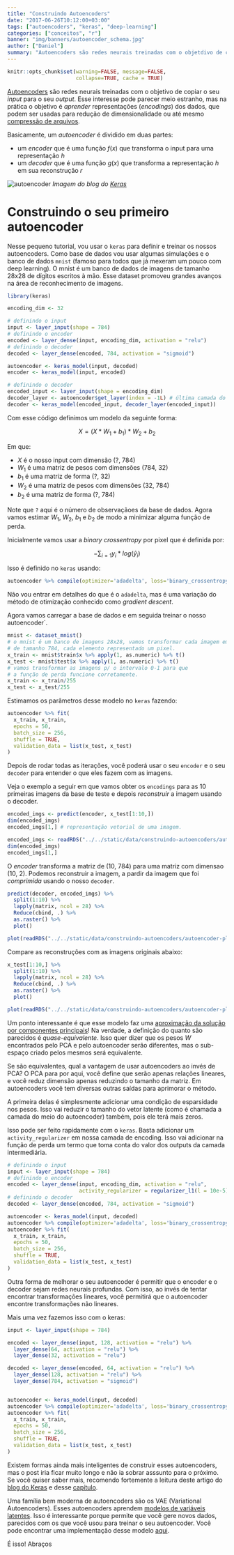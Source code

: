 ```yaml
---
title: "Construindo Autoencoders"
date: "2017-06-26T10:12:00+03:00"
tags: ["autoencoders", "keras", "deep-learning"]
categories: ["conceitos", "r"]
banner: "img/banners/autoencoder_schema.jpg"
author: ["Daniel"]
summary: "Autoencoders são redes neurais treinadas com o objetdivo de copiar o seu input para o seu output. Aprenda a treinar o seu neste post."
---
```

  
```r
knitr::opts_chunk$set(warning=FALSE, message=FALSE, 
                      collapse=TRUE, cache = TRUE)
```

[Autoencoders](https://en.wikipedia.org/wiki/Autoencoder) são redes neurais treinadas
com o objetivo de copiar o seu *input* para o seu *output*. Esse interesse pode parecer
meio estranho, mas na prática o objetivo é *aprender* representações (*encodings*) dos
dados, que podem ser usadas para redução de dimensionalidade ou até mesmo [compressão de arquivos](https://research.googleblog.com/2016/09/image-compression-with-neural-networks.html).

Basicamente, um *autoencoder* é dividido em duas partes:

* um *encoder* que é uma função $f(x)$ que transforma o input para uma representação $h$ 
* um *decoder* que é uma função $g(x)$ que transforma a representação $h$ em sua reconstrução $r$

![autoencoder](https://blog.keras.io/img/ae/autoencoder_schema.jpg)
*Imagem do blog do [Keras](https://blog.keras.io/building-autoencoders-in-keras.html)*

# Construindo o seu primeiro autoencoder

Nesse pequeno tutorial, vou usar o `keras` para definir e treinar os nossos autoencoders.
Como base de dados vou usar algumas simulações e  o banco de dados `mnist` (famoso para
todos que já mexeram um pouco com deep learning). O mnist é um banco de dados de 
imagens de tamanho 28x28 de dígitos escritos à mão. Esse dataset promoveu grandes avanços
na área de reconhecimento de imagens.

```r
library(keras)

encoding_dim <- 32

# definindo o input
input <- layer_input(shape = 784)
# definindo o encoder
encoded <- layer_dense(input, encoding_dim, activation = "relu")
# definindo o decoder
decoded <- layer_dense(encoded, 784, activation = "sigmoid")

autoencoder <- keras_model(input, decoded)
encoder <- keras_model(input, encoded)

# definindo o decoder
encoded_input <- layer_input(shape = encoding_dim)
decoder_layer <- autoencoder$get_layer(index = -1L) # última camada do autoencoder
decoder <- keras_model(encoded_input, decoder_layer(encoded_input))
```

Com esse código definimos um modelo da seguinte forma:

$$ X = (X*W_1 + b_1)*W_2 + b_2 $$

Em que:

* $X$ é o nosso input com dimensão (?, 784)
* $W_1$ é uma matriz de pesos com dimensões (784, 32)
* $b_1$ é uma matriz de forma (?, 32)
* $W_2$ é uma matriz de pesos com dimensões (32, 784)
* $b_2$ é uma matriz de forma (?, 784)

Note que `?` aqui é o número de observaçãoes da base de dados.
Agora vamos estimar $W_1$, $W_2$, $b_1$ e $b_2$ de modo a minimizar alguma função de perda.

Inicialmente vamos usar a *binary crossentropy* por pixel que é definida por:

$$-\sum_{i=1}y_i*log(\hat{y}_i)$$

Isso é definido no `keras` usando:

```r
autoencoder %>% compile(optimizer='adadelta', loss='binary_crossentropy')
```

Não vou entrar em detalhes do que é o `adadelta`, mas é uma variação do método
de otimização conhecido como *gradient descent*.

Agora vamos carregar a base de dados e em seguida treinar o nosso autoencoder`.

```r
mnist <- dataset_mnist()
# o mnist é um banco de imagens 28x28, vamos transformar cada imagem em um vetor
# de tamanho 784, cada elemento representado um pixel.
x_train <- mnist$train$x %>% apply(1, as.numeric) %>% t()
x_test <- mnist$test$x %>% apply(1, as.numeric) %>% t()
# vamos transformar as imagens p/ o intervalo 0-1 para que
# a função de perda funcione corretamente.
x_train <- x_train/255
x_test <- x_test/255
```

Estimamos os parâmetros desse modelo no `keras` fazendo:

```r
autoencoder %>% fit(
  x_train, x_train,
  epochs = 50,
  batch_size = 256,
  shuffle = TRUE,
  validation_data = list(x_test, x_test)
)
```

Depois de rodar todas as iterações, você poderá usar o seu `encoder` e o seu `decoder`
para entender o que eles fazem com as imagens.

Veja o exemplo a seguir em que vamos obter os `encodings` para as 10 primeiras imagens
da base de teste e depois *reconstruir* a imagem usando o decoder.

```r
encoded_imgs <- predict(encoder, x_test[1:10,])
dim(encoded_imgs)
encoded_imgs[1,] # representação vetorial de uma imagem.
```

```r
encoded_imgs <- readRDS("../../static/data/construindo-autoencoders/autoencoder-encoded_imgs.rds")
dim(encoded_imgs)
encoded_imgs[1,]
```


O *encoder* transforma a matriz de (10, 784) para uma matriz com dimensao (10, 2).
Podemos reconstruir a imagem, a pardir da imagem que foi *comprimida* usando o
nosso `decoder`.

```r
predict(decoder, encoded_imgs) %>% 
  split(1:10) %>%
  lapply(matrix, ncol = 28) %>% 
  Reduce(cbind, .) %>%
  as.raster() %>%
  plot()
```

```r
plot(readRDS("../../static/data/construindo-autoencoders/autoencoder-plot1.rds"))
```

Compare as reconstruções com as imagens originais abaixo:

```r
x_test[1:10,] %>%
  split(1:10) %>%
  lapply(matrix, ncol = 28) %>% 
  Reduce(cbind, .) %>%
  as.raster() %>%
  plot()
```

```r
plot(readRDS("../../static/data/construindo-autoencoders/autoencoder-plot2.rds"))
```

Um ponto interessante é que esse modelo faz uma [aproximação da solução por componentes
principais](https://stats.stackexchange.com/a/120096/44359)! Na verdade, a definição do quanto
são parecidos é *quase-equivalente*. Isso quer dizer que os pesos $W$ encontrados pelo
PCA e pelo autoencoder serão diferentes, mas o sub-espaço criado pelos mesmos será equivalente.

Se são equivalentes, qual a vantagem de usar autoencoders ao invés de PCA? O PCA para por
aqui, você define que serão apenas relações lineares, e você reduz dimensão apenas reduzindo o
tamanho da matriz. Em autoencoders você tem diversas outras saídas para aprimorar o método.

A primeira delas é simplesmente adicionar uma condição de esparsidade nos pesos. Isso
vai reduzir o tamanho do vetor latente (como é chamada a camada do meio do autoencoder)
também, pois ele terá mais zeros.

Isso pode ser feito rapidamente com o `keras`. Basta adicionar um `activity_regularizer`
em nossa camada de encoding. Isso vai adicionar na função de perda um termo que 
toma conta do valor dos outputs da camada intermediária. 

```r
# definindo o input
input <- layer_input(shape = 784)
# definindo o encoder
encoded <- layer_dense(input, encoding_dim, activation = "relu", 
                       activity_regularizer = regularizer_l1(l = 10e-5))
# definindo o decoder
decoded <- layer_dense(encoded, 784, activation = "sigmoid")

autoencoder <- keras_model(input, decoded)
autoencoder %>% compile(optimizer='adadelta', loss='binary_crossentropy')
autoencoder %>% fit(
  x_train, x_train,
  epochs = 50,
  batch_size = 256,
  shuffle = TRUE,
  validation_data = list(x_test, x_test)
)
```

Outra forma de melhorar o seu autoencoder é permitir que o encoder e o decoder
sejam redes neurais profundas. Com isso, ao invés de tentar encontrar transformações
lineares, você permitirá que o autoencoder encontre transformações não lineares.

Mais uma vez fazemos isso com o keras:

```r
input <- layer_input(shape = 784)

encoded <- layer_dense(input, 128, activation = "relu") %>%
  layer_dense(64, activation = "relu") %>%
  layer_dense(32, activation = "relu")

decoded <- layer_dense(encoded, 64, activation = "relu") %>%
  layer_dense(128, activation = "relu") %>%
  layer_dense(784, activation = "sigmoid")


autoencoder <- keras_model(input, decoded)
autoencoder %>% compile(optimizer='adadelta', loss='binary_crossentropy')
autoencoder %>% fit(
  x_train, x_train,
  epochs = 50,
  batch_size = 256,
  shuffle = TRUE,
  validation_data = list(x_test, x_test)
)
```

Existem formas ainda mais inteligentes de construir esses autoencoders, mas o post 
iria ficar muito longo e não ia sobrar asssunto para o próximo. Se você quiser saber
mais, recomendo fortemente a leitura deste artigo do [blog do Keras](https://blog.keras.io/building-autoencoders-in-keras.html)
e desse [capítulo](http://www.deeplearningbook.org/contents/autoencoders.html).

Uma família bem moderna de autoencoders são os VAE (Variational Autoencoders). Esses
autoencoders aprendem [modelos de variáveis latentes](https://en.wikipedia.org/wiki/Latent_variable_model).
Isso é interessante porque permite que você gere novos dados, parecidos com os que
você usou para treinar o seu autoencoder. Você pode encontrar uma implementação desse
modelo [aqui](https://rstudio.github.io/keras/articles/examples/variational_autoencoder.html).

É isso! Abraços
